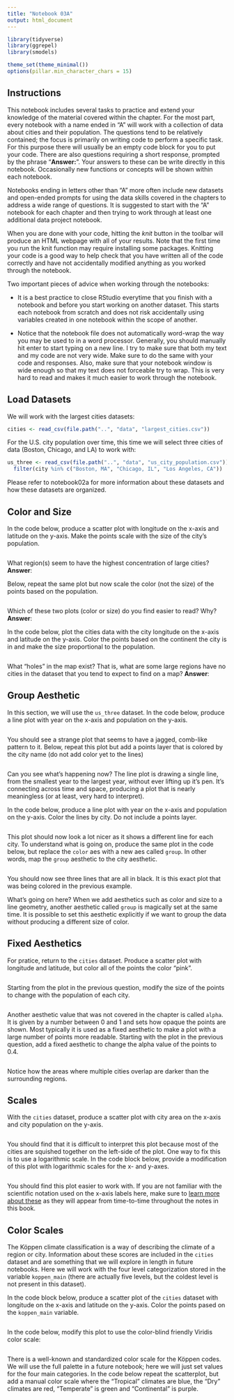 ```yaml
---
title: "Notebook 03A"
output: html_document
---
```


```r
library(tidyverse)
library(ggrepel)
library(smodels)

theme_set(theme_minimal())
options(pillar.min_character_chars = 15)
```

## Instructions

This notebook includes several tasks to practice and extend your knowledge of
the material covered within the chapter. For the most part, every notebook with
a name ended in "A" will work with a collection of data about cities and their
population. The questions tend to be relatively contained; the focus is
primarily on writing code to perform a specific task. For this purpose there
will usually be an empty code block for you to put your code. There are also
questions requiring a short response, prompted by the phrase "**Answer:**".
Your answers to these can be write directly in this notebook. Occasionally
new functions or concepts will be shown within each notebook.

Notebooks ending in letters other than "A" more often include new datasets and
open-ended prompts for using the data skills covered in the chapters to address
a wide range of questions. It is suggested to start with the "A" notebook for
each chapter and then trying to work through at least one additional data
project notebook.

When you are done with your code, hitting the *knit* button in the toolbar will
produce an HTML webpage with all of your results. Note that the first time you
run the knit function may require installing some packages. Knitting your code
is a good way to help check that you have written all of the code correctly and
have not accidentally modified anything as you worked through the notebook.

Two important pieces of advice when working through the notebooks:

- It is a best practice to close RStudio everytime that you finish with a
notebook and before you start working on another dataset. This starts each
notebook from scratch and does not risk accidentally using variables created in
one notebook within the scope of another.

- Notice that the notebook file does not automatically word-wrap the way you
may be used to in a word processor. Generally, you should manually hit enter to
start typing on a new line. I try to make sure that both my text and my code are
not very wide. Make sure to do the same with your code and responses. Also, make
sure that your notebook window is wide enough so that my text does not forceable
try to wrap. This is very hard to read and makes it much easier to work through
the notebook.

## Load Datasets

We will work with the largest cities datasets:

```r
cities <- read_csv(file.path("..", "data", "largest_cities.csv"))
```

For the U.S. city population over time, this time we will select three
cities of data (Boston, Chicago, and LA) to work with:

```r
us_three <- read_csv(file.path("..", "data", "us_city_population.csv")) %>%
  filter(city %in% c("Boston, MA", "Chicago, IL", "Los Angeles, CA"))
```

Please refer to notebook02a for more information about these datasets and how
these datasets are organized.

## Color and Size

In the code below, produce a scatter plot with longitude on the x-axis and latitude
on the y-axis. Make the points scale with the size of the city's population.

```r

```

What region(s) seem to have the highest concentration of large cities? **Answer**:

Below, repeat the same plot but now scale the color (not the size) of the points based
on the population.

```r

```

Which of these two plots (color or size) do you find easier to read? Why?
**Answer**:

In the code below, plot the cities data with the city longitude on the x-axis and
latitude on the y-axis. Color the points based on the continent the city is in and
make the size proportional to the population.

```r

```

What "holes" in the map exist? That is, what are some large regions have no cities
in the dataset that you tend to expect to find on a map? **Answer**:

## Group Aesthetic

In this section, we will use the `us_three` dataset. In the code below,
produce a line plot with year on the x-axis and population on the y-axis.

```r

```

You should see a strange plot that seems to have a jagged, comb-like pattern to
it. Below, repeat this plot but add a points layer that is colored by the city
name (do not add color yet to the lines)

```r

```

Can you see what's happening now? The line plot is drawing a single line,
from the smallest year to the largest year, without ever lifting up it's pen.
It's connecting across time and space, producing a plot that is nearly
meaningless (or at least, very hard to interpret).

In the code below, produce a line plot with year on the x-axis and population
on the y-axis. Color the lines by city. Do not include a points layer.

```r

```

This plot should now look a lot nicer as it shows a different line for each city.
To understand what is going on, produce the same plot in the code below, but
replace the `color` aes with a new aes called `group`. In other words, map the
`group` aesthetic to the city aesthetic.

```r

```

You should now see three lines that are all in black. It is this exact plot that was
being colored in the previous example.

What's going on here? When we add aesthetics such as color and size to a line geometry,
another aesthetic called `group` is magically set at the same time. It is possible to
set this aesthetic explicitly if we want to group the data without producing a different
size of color.

## Fixed Aesthetics

For pratice, return to the `cities` dataset. Produce a scatter plot with longitude
and latitude, but color all of the points the color "pink".

```r

```

Starting from the plot in the previous question, modify the size of the points to
change with the population of each city.

```r

```

Another aesthetic value that was not covered in the chapter is called `alpha`.
It is given by a number between 0 and 1 and sets how opaque the points are shown.
Most typically it is used as a fixed aesthetic to make a plot with a large number
of points more readable. Starting with the plot in the previous question, add a
fixed aesthetic to change the alpha value of the points to 0.4.

```r

```

Notice how the areas where multiple cities overlap are darker than the surrounding regions.

## Scales

With the `cities` dataset, produce a scatter plot with city area on the x-axis and city
population on the y-axis.

```r

```

You should find that it is difficult to interpret this plot because most of the cities are
squished together on the left-side of the plot. One way to fix this is to use a logarithmic
scale. In the code block below, provide a modification of this plot with logarithmic scales
for the x- and y-axes.

```r

```

You should find this plot easier to work with. If you are not familiar with
the scientific notation used on the x-axis labels here, make sure to
[learn more about these](https://en.wikipedia.org/wiki/Scientific_notation)
as they will appear from time-to-time throughout the notes in this book.

## Color Scales

The Köppen climate classification is a way of describing the climate of a region
or city. Information about these scores are included in the `cities` dataset and
are something that we will explore in length in future notebooks. Here we will
work with the four level categorization stored in the variable `koppen_main`
(there are actually five levels, but the coldest level is not present in this
dataset).

In the code block below, produce a scatter plot of the `cities` dataset with longitude
on the x-axis  and latitude on the y-axis. Color the points pased on the `koppen_main`
variable.

```r

```

In the code below, modify this plot to use the color-blind friendly Viridis color
scale:

```r

```

There is a well-known and standardized color scale for the Köppen codes. We will
use the full palette in a future notebook; here we will just set values for the
four main categories. In the code below repeat the scatterplot, but add a manual
color scale where the "Tropical" climates are blue, the "Dry" climates are red,
"Temperate" is green and "Continental" is purple.

```r

```
